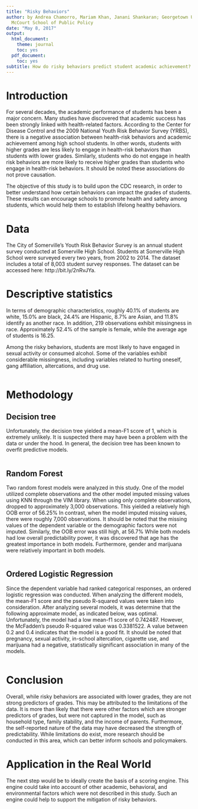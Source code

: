 ---
title: "Risky Behaviors"
author: by Andrea Chamorro, Mariam Khan, Janani Shankaran; Georgetown University's
  McCourt School of Public Policy
date: "May 8, 2017"
output:
  html_document:
    theme: journal
    toc: yes
  pdf_document:
    toc: yes
subtitle: How do risky behaviors predict student academic achievement?
---

# Introduction

For several decades, the academic performance of students has been a major concern. Many studies have discovered that academic success has been strongly linked with health-related factors. According to the Center for Disease Control and the 2009 National Youth Risk Behavior Survey (YRBS), there is a negative association between health-risk behaviors and academic achievement among high school students. In other words, students with higher grades are less likely to engage in health-risk behaviors than students with lower grades. Similarly, students who do not engage in health risk behaviors are more likely to receive higher grades than students who engage in health-risk behaviors. It should be noted these associations do not prove causation. 

The objective of this study is to build upon the CDC research, in order to better understand how certain behaviors can impact the grades of students. These results can encourage schools to promote health and safety among students, which would help them to establish lifelong healthy behaviors. 

# Data

The City of Somerville's Youth Risk Behavior Survey is an annual student survey conducted at Somerville High School. Students at Somerville High School were surveyed every two years, from 2002 to 2014. The dataset includes a total of 8,003 student survey responses. The dataset can be accessed here: http://bit.ly/2nRvJYa. 

# Descriptive statistics

In terms of demographic characteristics, roughly 40.1% of students are white, 15.0% are black, 24.4% are Hispanic, 8.7% are Asian, and 11.8% identify as another race. In addition, 219 observations exhibit missingness in race. Approximately 52.4% of the sample is female, while the average age of students is 16.25. 

Among the risky behaviors, students are most likely to have engaged in sexual activity or consumed alcohol. Some of the variables exhibit considerable missingness, including variables related to hurting oneself, gang affiliation, altercations, and drug use.

```{r}

```

# Methodology 

## Decision tree

Unfortunately, the decision tree yielded a mean-F1 score of 1, which is extremely unlikely. It is suspected there may have been a problem with the data or under the hood. In general, the decision tree has been known to overfit predictive models. 

```{r}

```

## Random Forest

Two random forest models were analyzed in this study.  One of the model utilized complete observations and the other model imputed missing values using KNN through the VIM library. When using only complete observations, dropped to approximately 3,000 observations. This yielded a relatively high OOB error of 56.25% In contrast, when the model imputed missing values, there were roughly 7,000 observations. It should be noted that the missing values of  the dependent variable or the demographic factors were not imputed. Similarly, the OOB error was still high, at 56.7% While both models had low overall predictability power, it was discovered that age has the greatest importance in both models. Furthermore, gender and marijuana were relatively important in both models. 

```{r}

```

## Ordered Logistic Regression

Since the dependent variable had ranked categorical responses, an ordered logistic regression was conducted.  When analyzing the different models, the mean-F1 score and the pseudo R-squared values were taken into consideration. After analyzing several models, it was determine that the following approximate model, as indicated below, was optimal. Unfortunately, the model had a low mean-f1 score of 0.742487. However, the McFadden's pseudo R-squared value was 0.3381522. A value between 0.2 and 0.4 indicates that the model is a good fit.  It should be noted that pregnancy, sexual activity, in-school altercation, cigarette use, and marijuana had a negative, statistically significant association in many of the models. 

```{r}

```

# Conclusion

Overall, while risky behaviors are associated with lower grades, they are not strong predictors of grades. This may be attributed to the limitations of the data. It is more than likely that there were other factors which are stronger predictors of grades, but were not captured in the model, such as household type, family stability, and the income of parents. Furthermore, the self-reported nature of the data may have decreased the strength of predictability. While limitations do exist, more research should be conducted in this area, which can better inform schools and policymakers. 

# Application in the Real World 

The next step would be to ideally create the basis of a scoring engine. This engine could take into account of other academic, behavioral, and environmental factors which were not described in this study. Such an engine could help to support the mitigation of risky behaviors. 
